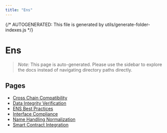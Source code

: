 ```yaml
---
title: "Ens"
---
```


{/* AUTOGENERATED: This file is generated by utils/generate-folder-indexes.js */}

# Ens

> _Note:_ This page is auto-generated. Please use the sidebar to explore the docs instead of
> navigating directory paths directly.

## Pages

- [Cross Chain Compatibility](/ens/cross-chain-compatibility)
- [Data Integrity Verification](/ens/data-integrity-verification)
- [ENS Best Practices](/ens/overview)
- [Interface Compliance](/ens/interface-compliance)
- [Name Handling Normalization](/ens/name-handling-normalization)
- [Smart Contract Integration](/ens/smart-contract-integration)
